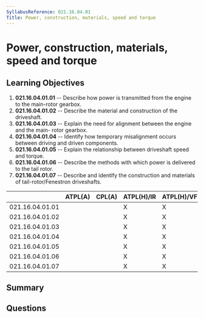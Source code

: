 ```yaml
---
SyllabusReference: 021.16.04.01
Title: Power, construction, materials, speed and torque
---
```


# Power, construction, materials, speed and torque

## Learning Objectives

1. **021.16.04.01.01** -- Describe how power is transmitted from the engine to the
   main-rotor gearbox.
2. **021.16.04.01.02** -- Describe the material and construction of the
   driveshaft.
3. **021.16.04.01.03** -- Explain the need for alignment between the engine and
   the main- rotor gearbox.
4. **021.16.04.01.04** -- Identify how temporary misalignment occurs between
   driving and driven components.
5. **021.16.04.01.05** -- Explain the relationship between driveshaft speed and
   torque.
6. **021.16.04.01.06** -- Describe the methods with which power is delivered to
   the tail rotor.
7. **021.16.04.01.07** -- Describe and identify the construction and materials of
   tail-rotor/Fenestron driveshafts.

|                 | ATPL(A) | CPL(A) | ATPL(H)/IR | ATPL(H)/VFR | CPL(H) | IR  | CBIR(A) |
| --------------- | ------- | ------ | ---------- | ----------- | ------ | --- | ------- |
| 021.16.04.01.01 |         |        | X          | X           | X      |     |         |
| 021.16.04.01.02 |         |        | X          | X           | X      |     |         |
| 021.16.04.01.03 |         |        | X          | X           | X      |     |         |
| 021.16.04.01.04 |         |        | X          | X           | X      |     |         |
| 021.16.04.01.05 |         |        | X          | X           | X      |     |         |
| 021.16.04.01.06 |         |        | X          | X           | X      |     |         |
| 021.16.04.01.07 |         |        | X          | X           | X      |     |         |

## Summary

## Questions
